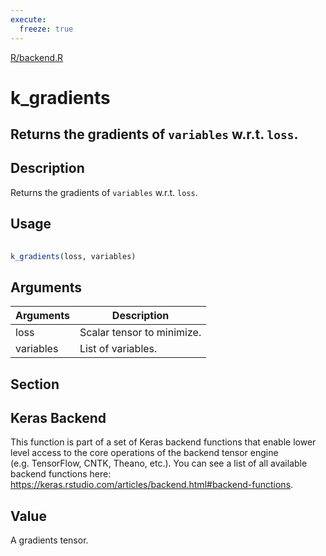 ```yaml
---
execute:
  freeze: true
---
```


[R/backend.R](https://github.com/rstudio/keras//blob/main/R/backend.R#L1190) 

# k_gradients

## Returns the gradients of `variables` w.r.t. `loss`.

## Description
 Returns the gradients of `variables` w.r.t. `loss`. 


## Usage
```r
 
k_gradients(loss, variables) 
```

## Arguments
|Arguments|Description|
|---|---|
| loss | Scalar tensor to minimize. |
| variables | List of variables. |


## Section

## Keras Backend

   This function is part of a set of Keras backend functions that enable lower level access to the core operations of the backend tensor engine (e.g. TensorFlow, CNTK, Theano, etc.).  You can see a list of all available backend functions here: [https://keras.rstudio.com/articles/backend.html#backend-functions](https://keras.rstudio.com/articles/backend.html#backend-functions). 

## Value
 A gradients tensor. 




